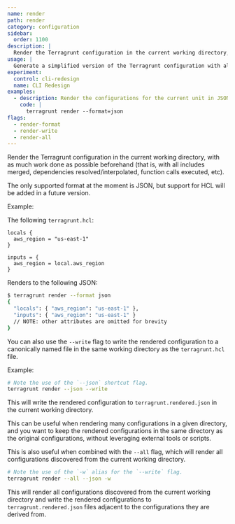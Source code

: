 ```yaml
---
name: render
path: render
category: configuration
sidebar:
  order: 1100
description: |
  Render the Terragrunt configuration in the current working directory, with as much work done as possible beforehand (that is, with all includes merged, dependencies resolved/interpolated, function calls executed, etc).
usage: |
  Generate a simplified version of the Terragrunt configuration with all includes and dependencies resolved.
experiment:
  control: cli-redesign
  name: CLI Redesign
examples:
  - description: Render the configurations for the current unit in JSON format.
    code: |
      terragrunt render --format=json
flags:
  - render-format
  - render-write
  - render-all
---
```


Render the Terragrunt configuration in the current working directory, with as much work done as possible beforehand (that is, with all includes merged, dependencies resolved/interpolated, function calls executed, etc).

The only supported format at the moment is JSON, but support for HCL will be added in a future version.

Example:

The following `terragrunt.hcl`:

```hcl
locals {
  aws_region = "us-east-1"
}

inputs = {
  aws_region = local.aws_region
}
```

Renders to the following JSON:

```bash
$ terragrunt render --format json
{
  "locals": { "aws_region": "us-east-1" },
  "inputs": { "aws_region": "us-east-1" }
  // NOTE: other attributes are omitted for brevity
}
```

You can also use the `--write` flag to write the rendered configuration to a canonically named file in the same working directory as the `terragrunt.hcl` file.

Example:

```bash
# Note the use of the `--json` shortcut flag.
terragrunt render --json --write
```

This will write the rendered configuration to `terragrunt.rendered.json` in the current working directory.

This can be useful when rendering many configurations in a given directory, and you want to keep the rendered configurations in the same directory as the original configurations, without leveraging external tools or scripts.

This is also useful when combined with the `--all` flag, which will render all configurations discovered from the current working directory.

```bash
# Note the use of the `-w` alias for the `--write` flag.
terragrunt render --all --json -w
```

This will render all configurations discovered from the current working directory and write the rendered configurations to `terragrunt.rendered.json` files adjacent to the configurations they are derived from.
